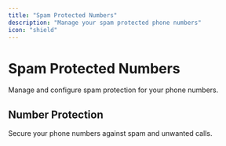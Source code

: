 ```yaml
---
title: "Spam Protected Numbers"
description: "Manage your spam protected phone numbers"
icon: "shield"
---
```


# Spam Protected Numbers

Manage and configure spam protection for your phone numbers.

## Number Protection

Secure your phone numbers against spam and unwanted calls. 